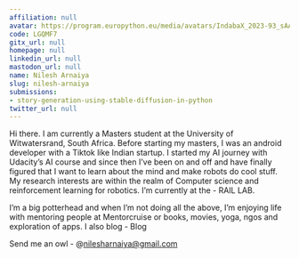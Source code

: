 ```yaml
---
affiliation: null
avatar: https://program.europython.eu/media/avatars/IndabaX_2023-93_sAAPqgu.jpg
code: LGQMF7
gitx_url: null
homepage: null
linkedin_url: null
mastodon_url: null
name: Nilesh Arnaiya
slug: nilesh-arnaiya
submissions:
- story-generation-using-stable-diffusion-in-python
twitter_url: null
---
```


Hi there. I am currently a Masters student at the University of Witwatersrand, South Africa. Before starting my masters, I was an android developer with a Tiktok like Indian startup. I started my AI journey with Udacity’s AI course and since then I’ve been on and off and have finally figured that I want to learn about the mind and make robots do cool stuff. My research interests are within the realm of Computer science and reinforcement learning for robotics. I’m currently at the - RAIL LAB.

I’m a big potterhead and when I’m not doing all the above, I’m enjoying life with mentoring people at Mentorcruise or books, movies, yoga, ngos and exploration of apps. I also blog - Blog

Send me an owl - @nilesharnaiya@gmail.com
